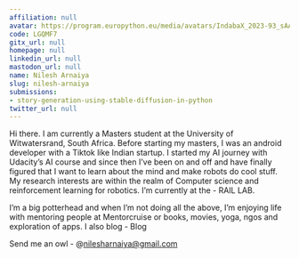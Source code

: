 ```yaml
---
affiliation: null
avatar: https://program.europython.eu/media/avatars/IndabaX_2023-93_sAAPqgu.jpg
code: LGQMF7
gitx_url: null
homepage: null
linkedin_url: null
mastodon_url: null
name: Nilesh Arnaiya
slug: nilesh-arnaiya
submissions:
- story-generation-using-stable-diffusion-in-python
twitter_url: null
---
```


Hi there. I am currently a Masters student at the University of Witwatersrand, South Africa. Before starting my masters, I was an android developer with a Tiktok like Indian startup. I started my AI journey with Udacity’s AI course and since then I’ve been on and off and have finally figured that I want to learn about the mind and make robots do cool stuff. My research interests are within the realm of Computer science and reinforcement learning for robotics. I’m currently at the - RAIL LAB.

I’m a big potterhead and when I’m not doing all the above, I’m enjoying life with mentoring people at Mentorcruise or books, movies, yoga, ngos and exploration of apps. I also blog - Blog

Send me an owl - @nilesharnaiya@gmail.com
